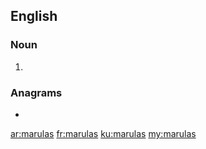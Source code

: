 ==English==

===Noun===
{{head|en|noun plural form}}

# {{plural of|marula|lang=en}}

===Anagrams===
* {{l|en|alarums}}

[[ar:marulas]]
[[fr:marulas]]
[[ku:marulas]]
[[my:marulas]]